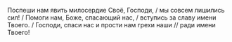 Поспеши нам явить милосердие Своё, Господи, / мы совсем лишились сил! / Помоги нам, Боже, спасающий нас, / вступись за славу имени Твоего. / Господи, спаси нас и прости нам грехи наши // ради имени Твоего!
